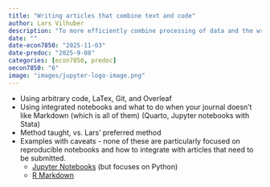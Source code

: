 ```yaml
---
title: "Writing articles that combine text and code"
author: Lars Vilhuber
description: "To more efficiently combine processing of data and the writing up of results, a few methods exist. Word is not one of them. We discuss the pros and cons of various methods."
date: ""
date-econ7850: "2025-11-03"
date-predoc: "2025-9-08"
categories: [econ7850, predoc]
oecon7850: "6"
image: "images/jupyter-logo-image.png"
---
```


- Using arbitrary code, LaTex, Git, and Overleaf
- Using integrated notebooks and what to do when your journal doesn't like Markdown (which is all of them) (Quarto, Jupyter notebooks with Stata)
- Method taught, vs. Lars' preferred method
- Examples with caveats - none of these are particularly focused on reproducible notebooks and how to integrate with articles that need to be submitted.
  - [Jupyter Notebooks](https://datacarpentry.github.io/python-ecology-lesson/jupyter_notebooks.html) (but focuses on Python)
  - [R Markdown](https://rmarkdown.rstudio.com/lesson-1.html)
